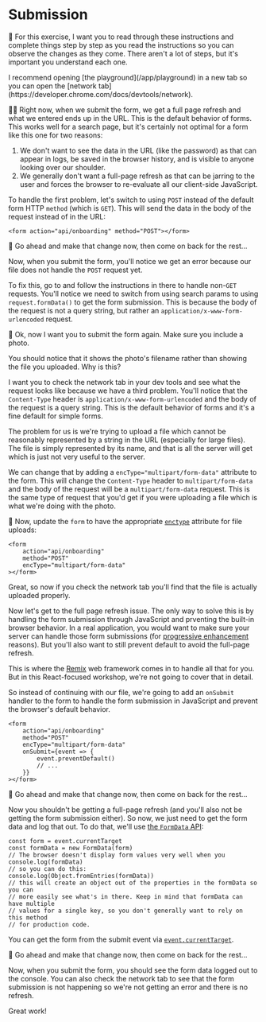 # Submission

<EpicVideo url="https://www.epicreact.dev/workshops/react-fundamentals/submission" />

🐨 For this exercise, I want you to read through these instructions and complete
things step by step as you read the instructions so you can observe the changes
as they come. There aren't a lot of steps, but it's important you understand
each one.

<callout-info>
	I recommend opening [the playground](/app/playground) in a new tab so you can
	open the [network tab](https://developer.chrome.com/docs/devtools/network).
</callout-info>

👨‍💼 Right now, when we submit the form, we get a full page refresh and what we
entered ends up in the URL. This is the default behavior of forms. This works
well for a search page, but it's certainly not optimal for a form like this one
for two reasons:

1. We don't want to see the data in the URL (like the password) as that can
   appear in logs, be saved in the browser history, and is visible to anyone
   looking over our shoulder.
2. We generally don't want a full-page refresh as that can be jarring to the
   user and forces the browser to re-evaluate all our client-side JavaScript.

To handle the first problem, let's switch to using `POST` instead of the default
form HTTP `method` (which is `GET`). This will send the data in the body of the
request instead of in the URL:

```tsx
<form action="api/onboarding" method="POST"></form>
```

🐨 Go ahead and make that change now, then come on back for the rest...

Now, when you submit the form, you'll notice we get an error because
our <InlineFile file="api.server.ts" /> file does not handle the `POST` request
yet.

To fix this, go to <InlineFile file="api.server.ts" /> and follow the
instructions in there to handle non-`GET` requests. You'll notice we need to
switch from using search params to using `request.formData()` to get the form
submission. This is because the body of the request is not a query string, but
rather an `application/x-www-form-urlencoded` request.

🐨 Ok, now I want you to submit the form again. Make sure you include a photo.

You should notice that it shows the photo's filename rather than showing the
file you uploaded. Why is this?

I want you to check the network tab in your dev tools and see what the request
looks like because we have a third problem. You'll notice that the
`Content-Type` header is `application/x-www-form-urlencoded` and the body of the
request is a query string. This is the default behavior of forms and it's a fine
default for simple forms.

The problem for us is we're trying to upload a file which cannot be reasonably
represented by a string in the URL (especially for large files). The file is
simply represented by its name, and that is all the server will get which is
just not very useful to the server.

We can change that by adding a `encType="multipart/form-data"` attribute to the
form. This will change the `Content-Type` header to `multipart/form-data` and
the body of the request will be a `multipart/form-data` request. This is the
same type of request that you'd get if you were uploading a file which is what
we're doing with the photo.

🐨 Now, update the `form` to have the appropriate [`enctype`](https://developer.mozilla.org/en-US/docs/Web/HTML/Element/form#enctype) attribute for file
uploads:

```tsx
<form
	action="api/onboarding"
	method="POST"
	encType="multipart/form-data"
></form>
```

Great, so now if you check the network tab you'll find that the file is
actually uploaded properly.

Now let's get to the full page refresh issue. The only way to solve this is by
handling the form submission through JavaScript and prventing the built-in
browser behavior. In a real application, you would want to make sure your server
can handle those form submissions (for
[progressive enhancement](https://www.youtube.com/watch?v=EzLGleT1yrY&list=PLV5CVI1eNcJgNqzNwcs4UKrlJdhfDjshf)
reasons). But you'll also want to still prevent default to avoid the full-page
refresh.

This is where the [Remix](https://remix.run) web framework comes in to handle
all that for you. But in this React-focused workshop, we're not going to cover
that in detail.

So instead of continuing with our <InlineFile file="api.server.ts" /> file,
we're going to add an `onSubmit` handler to the form to handle the form
submission in JavaScript and prevent the browser's default behavior.

```tsx
<form
	action="api/onboarding"
	method="POST"
	encType="multipart/form-data"
	onSubmit={event => {
		event.preventDefault()
		// ...
	}}
></form>
```

🐨 Go ahead and make that change now, then come on back for the rest...

Now you shouldn't be getting a full-page refresh (and you'll also not be getting
the form submission either). So now, we just need to get the form data and log
that out. To do that, we'll use
[the `FormData` API](https://developer.mozilla.org/en-US/docs/Web/API/FormData):

```tsx
const form = event.currentTarget
const formData = new FormData(form)
// The browser doesn't display form values very well when you console.log(formData)
// so you can do this:
console.log(Object.fromEntries(formData))
// this will create an object out of the properties in the formData so you can
// more easily see what's in there. Keep in mind that formData can have multiple
// values for a single key, so you don't generally want to rely on this method
// for production code.
```

You can get the form from the submit event via
[`event.currentTarget`](https://developer.mozilla.org/en-US/docs/Web/API/Event/currentTarget).

🐨 Go ahead and make that change now, then come on back for the rest...

Now, when you submit the form, you should see the form data logged out to the
console. You can also check the network tab to see that the form submission is
not happening so we're not getting an error and there is no refresh.

Great work!

